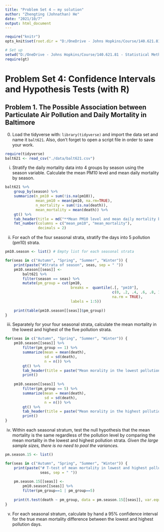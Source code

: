 ```yaml
---
title: "Problem Set 4 — my solution"
author: "Zhengting (Johnathan) He"
date: "2021/10/7"
output: html_document
---
```



```r
require("knitr")
opts_knit$set(root.dir = "D:/OneDrive - Johns Hopkins/Course/140.621.81 - Statistical Methods in Public Health I/Problem set/jhsphbiostat621-assignment/Problem Set 4")
```

```r
# Set up
setwd("D:/OneDrive - Johns Hopkins/Course/140.621.81 - Statistical Methods in Public Health I/Problem set/jhsphbiostat621-assignment/Problem Set 4")
require(gt)
```


# Problem Set 4: Confidence Intervals and Hypothesis Tests (with R)


## Problem 1. The Possible Association between Particulate Air Pollution and Daily Mortality in Baltimore


0. Load the tidyverse with: `library(tidyverse)` and import the data set and name it
`balt621`. Also, don’t forget to open a script file in order to save your work.

```r
require(tidyverse)
balt621 <- read_csv("./data/balt621.csv")
```


i. Stratify the daily mortality data into 4 groups by season using the season variable.
Calculate the mean PM10 level and mean daily mortality by season.

```r
balt621 %>%
    group_by(season) %>%
    summarize(n_pm10 = sum(!is.na(pm10)),
              mean_pm10 = mean(pm10, na.rm=TRUE),
              n_mortality = sum(!is.na(death)),
              mean_mortality = mean(death)) %>%
    gt() %>%
    tab_header(title = md("**Mean PM10 level and mean daily mortality by season**")) %>%
    fmt_number(columns = c("mean_pm10", "mean_mortality"),
               decimals = 2)
```


ii. For each of the four seasonal strata, stratify the days into 5 pollution (pm10) strata.

```r
pm10.season <- list() # Empty list for each seasonal strata

for(seas in c("Autumn", "Spring", "Summer", "Winter")) {
    print(paste("#Strata of season", seas, sep = " "))
    pm10.season[[seas]] <-
        balt621 %>%
        filter(season == seas) %>%
        mutate(pm_group = cut(pm10,
                              breaks =  quantile(.[, "pm10"],
                                                 c(0, .2, .4, .6, .8, 1),
                                                 na.rm = TRUE),
                              labels = 1:5))
    
    print(table(pm10.season[[seas]]$pm_group))
}
```


iii. Separately for your four seasonal strata, calculate the mean mortality in the lowest and
highest of the five pollution strata.

```r
for(seas in c("Autumn", "Spring", "Summer", "Winter")) {
    pm10.season[[seas]] %>%
        filter(pm_group == 1) %>%
        summarize(mean = mean(death),
                  sd = sd(death),
                  n = n()) %>%
        gt() %>%
        tab_header(title = paste("Mean morality in the lowest pollution strata in", seas, sep = " ")) %>%
        print()
    
    pm10.season[[seas]] %>%
        filter(pm_group == 5) %>%
        summarize(mean = mean(death),
                  sd = sd(death),
                  n = n()) %>%
        gt() %>%
        tab_header(title = paste("Mean morality in the highest pollution strata in", seas, sep = " ")) %>%
        print()
}
```


iv. Within each seasonal stratum, test the null hypothesis that the mean mortality is the same
regardless of the pollution level by comparing the mean mortality in the lowest and
highest pollution strata. *Given the large sample sizes, there is no need to pool the
variances.*

```r
pm.season.15 <- list()

for(seas in c("Autumn", "Spring", "Summer", "Winter")) {
    print(paste("# T-test of mean mortality in lowest and highest pollution strata in",
                seas, sep = " "))
    
    pm.season.15[[seas]] <-
        pm10.season[[seas]] %>%
        filter(pm_group==1 | pm_group==5)
    
    print(t.test(death ~ pm_group, data = pm.season.15[[seas]], var.equal = FALSE))
}
```


v. For each seasonal stratum, calculate by hand a 95% confidence interval for the true mean
mortality difference between the lowest and highest pollution days. 





